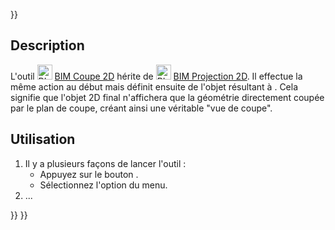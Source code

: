 <languages/>
{{UnfinishedDocu{{#translation:}}}}

{{Docnav/fr
|[[BIM_Shape2DView/fr|Projection 2D]]
|[[BIM_TDPage/fr|Page Techdraw]]
|[[BIM_Workbench/fr|Atelier BIM]]
|IconL=BIM_Shape2DView.svg
|IconR=BIM_TDPage.svg
|IconC=Workbench_BIM.svg
}}

{{GuiCommand/fr
|Name=BIM Shape2DCut
|Name/fr=BIM Coupe 2D
|MenuLocation=Annotation → Créer des vues 2D → Coupe 2D
|Workbenches=[[BIM_Workbench/fr|BIM]]
|Shortcut=
|Version=1.0
|SeeAlso=
}}

<span id="Description"></span>
==Description==

L'outil [[Image:BIM_Shape2DCut.svg|24px]] [[BIM_Shape2DCut/fr|BIM Coupe 2D]] hérite de [[Image:BIM_Shape2DView.svg|24px]] [[BIM_Shape2DView/fr|BIM Projection 2D]]. Il effectue la même action au début mais définit ensuite {{PropertyData|Projection Mode}} de l'objet résultant à {{Value|Cutfaces}}. Cela signifie que l'objet 2D final n'affichera que la géométrie directement coupée par le plan de coupe, créant ainsi une véritable "vue de coupe".

<span id="Usage"></span>
==Utilisation==

# Il y a plusieurs façons de lancer l'outil :
#* Appuyez sur le bouton {{Button|[[Image:BIM_Shape2DCut.svg|16px]] [[BIM_Shape2DCut/fr|Coupe 2D]]}}.
#* Sélectionnez l'option {{MenuCommand|Annotation → Créer des vues 2D → [[Image:BIM_Shape2DCut.svg|16px]] Coupe 2D}} du menu.
# ...


{{Docnav/fr
|[[BIM_Shape2DView/fr|Projection 2D]]
|[[BIM_TDPage/fr|Page Techdraw]]
|[[BIM_Workbench/fr|Atelier BIM]]
|IconL=BIM_Shape2DView.svg
|IconR=BIM_TDPage.svg
|IconC=Workbench_BIM.svg
}}

{{BIM_Tools_navi{{#translation:}}}}
{{Userdocnavi{{#translation:}}}}